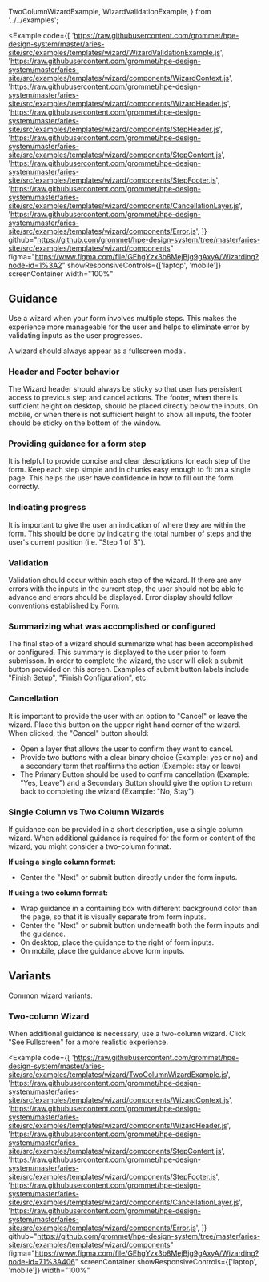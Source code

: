   TwoColumnWizardExample,
  WizardValidationExample,
} from '../../examples';

<Example
  code={[
    'https://raw.githubusercontent.com/grommet/hpe-design-system/master/aries-site/src/examples/templates/wizard/WizardValidationExample.js',
    'https://raw.githubusercontent.com/grommet/hpe-design-system/master/aries-site/src/examples/templates/wizard/components/WizardContext.js',
    'https://raw.githubusercontent.com/grommet/hpe-design-system/master/aries-site/src/examples/templates/wizard/components/WizardHeader.js',
    'https://raw.githubusercontent.com/grommet/hpe-design-system/master/aries-site/src/examples/templates/wizard/components/StepHeader.js',
    'https://raw.githubusercontent.com/grommet/hpe-design-system/master/aries-site/src/examples/templates/wizard/components/StepContent.js',
    'https://raw.githubusercontent.com/grommet/hpe-design-system/master/aries-site/src/examples/templates/wizard/components/StepFooter.js',
    'https://raw.githubusercontent.com/grommet/hpe-design-system/master/aries-site/src/examples/templates/wizard/components/CancellationLayer.js',
    'https://raw.githubusercontent.com/grommet/hpe-design-system/master/aries-site/src/examples/templates/wizard/components/Error.js',
  ]}
  github="https://github.com/grommet/hpe-design-system/tree/master/aries-site/src/examples/templates/wizard/components"
  figma="https://www.figma.com/file/GEhgYzx3b8MejBjg9gAxyA/Wizarding?node-id=1%3A2"
  showResponsiveControls={['laptop', 'mobile']}
  screenContainer
  width="100%"
>
  <WizardValidationExample />
</Example>

## Guidance

Use a wizard when your form involves multiple steps. This makes the experience more manageable for the user and helps to eliminate error by validating inputs as the user progresses.

A wizard should always appear as a fullscreen modal.

### Header and Footer behavior

The Wizard header should always be sticky so that user has persistent access to previous step and cancel actions. The footer, when there is sufficient height on desktop, should be placed directly below the inputs. On mobile, or when there is not sufficient height to show all inputs, the footer should be sticky on the bottom of the window.

### Providing guidance for a form step

It is helpful to provide concise and clear descriptions for each step of the form. Keep each step simple and in chunks easy enough to fit on a single page. This helps the user have confidence in how to fill out the form correctly.

### Indicating progress

It is important to give the user an indication of where they are within the form. This should be done by indicating the total number of steps and the user's current position (i.e. "Step 1 of 3").

### Validation

Validation should occur within each step of the wizard. If there are any errors with the inputs in the current step, the user should not be able to advance and errors should be displayed. Error display should follow conventions established by [Form](/templates/forms).

### Summarizing what was accomplished or configured

The final step of a wizard should summarize what has been accomplished or configured. This summary is displayed to the user prior to form submisson. In order to complete the wizard, the user will click a submit button provided on this screen. Examples of submit button labels include "Finish Setup", "Finish Configuration", etc.

### Cancellation

It is important to provide the user with an option to "Cancel" or leave the wizard. Place this button on the upper right hand corner of the wizard. When clicked, the "Cancel" button should:

- Open a layer that allows the user to confirm they want to cancel.
- Provide two buttons with a clear binary choice (Example: yes or no) and a secondary term that reaffirms the action (Example: stay or leave)
- The Primary Button should be used to confirm cancellation (Example: "Yes, Leave") and a Secondary Button should give the option to return back to completing the wizard (Example: "No, Stay").

### Single Column vs Two Column Wizards

If guidance can be provided in a short description, use a single column wizard. When additional guidance is required for the form or content of the wizard, you might consider a two-column format.

**If using a single column format:**

- Center the "Next" or submit button directly under the form inputs.

**If using a two column format:**

- Wrap guidance in a containing box with different background color than the page, so that it is visually separate from form inputs.
- Center the "Next" or submit button underneath both the form inputs and the guidance.
- On desktop, place the guidance to the right of form inputs.
- On mobile, place the guidance above form inputs.

## Variants

Common wizard variants.

### Two-column Wizard

When additional guidance is necessary, use a two-column wizard. Click "See Fullscreen" for a more realistic experience.

<Example
  code={[
    'https://raw.githubusercontent.com/grommet/hpe-design-system/master/aries-site/src/examples/templates/wizard/TwoColumnWizardExample.js',
    'https://raw.githubusercontent.com/grommet/hpe-design-system/master/aries-site/src/examples/templates/wizard/components/WizardContext.js',
    'https://raw.githubusercontent.com/grommet/hpe-design-system/master/aries-site/src/examples/templates/wizard/components/WizardHeader.js',
    'https://raw.githubusercontent.com/grommet/hpe-design-system/master/aries-site/src/examples/templates/wizard/components/StepContent.js',
    'https://raw.githubusercontent.com/grommet/hpe-design-system/master/aries-site/src/examples/templates/wizard/components/StepFooter.js',
    'https://raw.githubusercontent.com/grommet/hpe-design-system/master/aries-site/src/examples/templates/wizard/components/CancellationLayer.js',
    'https://raw.githubusercontent.com/grommet/hpe-design-system/master/aries-site/src/examples/templates/wizard/components/Error.js',
  ]}
  github="https://github.com/grommet/hpe-design-system/tree/master/aries-site/src/examples/templates/wizard/components"
  figma="https://www.figma.com/file/GEhgYzx3b8MejBjg9gAxyA/Wizarding?node-id=71%3A406"
  screenContainer
  showResponsiveControls={['laptop', 'mobile']}
  width="100%"
>
  <TwoColumnWizardExample />
</Example>
